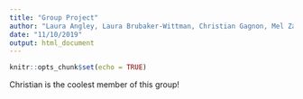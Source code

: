 ```yaml
---
title: "Group Project"
author: "Laura Angley, Laura Brubaker-Wittman, Christian Gagnon, Mel Zarate"
date: "11/10/2019"
output: html_document
---
```


```r
knitr::opts_chunk$set(echo = TRUE)
```

Christian is the coolest member of this group!
